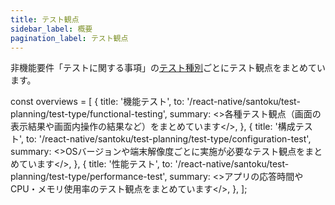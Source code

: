 ```yaml
---
title: テスト観点
sidebar_label: 概要
pagination_label: テスト観点
---
```


非機能要件「テストに関する事項」の[テスト種別](../../requirements/non-functional/test-outline.mdx#テスト種別)ごとにテスト観点をまとめています。

<!-- textlint-disable ja-technical-writing/sentence-length,ja-technical-writing/max-comma,ja-spacing/ja-no-space-around-parentheses,jtf-style/3.3.かっこ類と隣接する文字の間のスペースの有無,ja-technical-writing/ja-no-mixed-period,ja-technical-writing/no-unmatched-pair -->

const overviews = [
  {
    title: '機能テスト',
    to: '/react-native/santoku/test-planning/test-type/functional-testing',
    summary: <>各種テスト観点（画面の表示結果や画面内操作の結果など）をまとめています</>,
  },
  {
    title: '構成テスト',
    to: '/react-native/santoku/test-planning/test-type/configuration-test',
    summary: <>OSバージョンや端末解像度ごとに実施が必要なテスト観点をまとめています</>,
  },
    {
    title: '性能テスト',
    to: '/react-native/santoku/test-planning/test-type/performance-test',
    summary: <>アプリの応答時間やCPU・メモリ使用率のテスト観点をまとめています</>,
  },
];

<PageList overviews={overviews} colSize={12} />

<!-- textlint-enable ja-technical-writing/sentence-length,ja-technical-writing/max-comma,ja-spacing/ja-no-space-around-parentheses,jtf-style/3.3.かっこ類と隣接する文字の間のスペースの有無,ja-technical-writing/ja-no-mixed-period,ja-technical-writing/no-unmatched-pair -->

